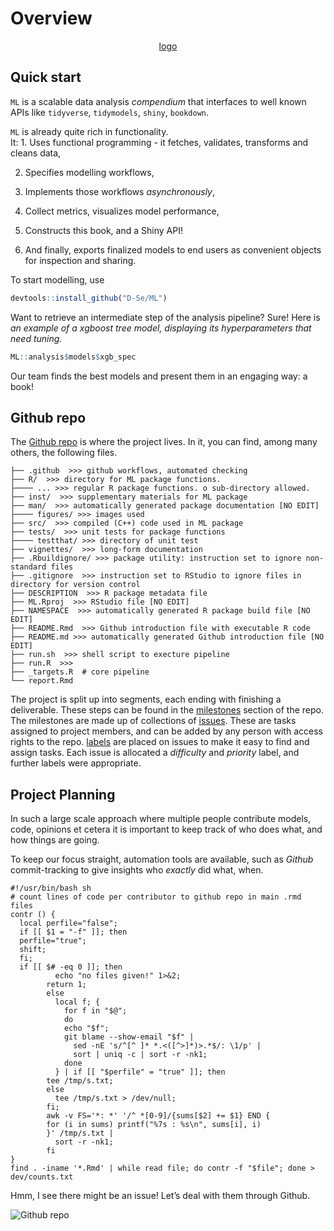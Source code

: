 # Overview {#overview}

```{=html}
<style>

table {
        width: 50%;
        text-align: center;
    }
</style>
```
<center>

[logo](images/logo.png)

</center>

## Quick start

::: package
`ML` is a scalable data analysis *compendium* that interfaces to well known APIs like `tidyverse`, `tidymodels`, `shiny`, `bookdown`.
:::

`ML` is already quite rich in functionality.  
It: 1. Uses functional programming - it fetches, validates, transforms and cleans data,

2.  Specifies modelling workflows,

3.  Implements those workflows *asynchronously*,

4.  Collect metrics, visualizes model performance,

5.  Constructs this book, and a Shiny API!

6.  And finally, exports finalized models to end users as convenient objects for inspection and sharing.

To start modelling, use

``` r
devtools::install_github("D-Se/ML")
```

Want to retrieve an intermediate step of the analysis pipeline? Sure! Here is *an example of a xgboost tree model, displaying its hyperparameters that need tuning.*

```r
ML::analysis$models$xgb_spec
```

::: theory
Our team finds the best models and present them in an engaging way: a book!
:::

## Github repo

The [Github repo](https://github.com/D-Se/ML) is where the project lives. In it, you can find, among many others, the following files.

```verbatim
├── .github  >>> github workflows, automated checking
├── R/  >>> directory for ML package functions.
├──── ... >>> regular R package functions. o sub-directory allowed.
├── inst/  >>> supplementary materials for ML package
├── man/  >>> automatically generated package documentation [NO EDIT]
├──── figures/ >>> images used
├── src/  >>> compiled (C++) code used in ML package
├── tests/  >>> unit tests for package functions
├──── testthat/ >>> directory of unit test
├── vignettes/  >>> long-form documentation
├── .Rbuildignore/ >>> package utility: instruction set to ignore non-standard files
├── .gitignore  >>> instruction set to RStudio to ignore files in directory for version control
├── DESCRIPTION  >>> R package metadata file
├── ML.Rproj  >>> RStudio file [NO EDIT]
├── NAMESPACE  >>> automatically generated R package build file [NO EDIT]
├── README.Rmd  >>> Github introduction file with executable R code
├── README.md >>> automatically generated Github introduction file [NO EDIT]
├── run.sh  >>> shell script to execture pipeline
├── run.R  >>>
├── _targets.R  # core pipeline
└── report.Rmd  
```

The project is split up into segments, each ending with finishing a deliverable. These steps can be found in the [milestones](https://github.com/D-Se/ML/milestones) section of the repo. The milestones are made up of collections of [issues](https://github.com/D-Se/ML/issues). These are tasks assigned to project members, and can be added by any person with access rights to the repo. [labels](https://github.com/D-Se/ML/labels) are placed on issues to make it easy to find and assign tasks. Each issue is allocated a *difficulty* and *priority* label, and further labels were appropriate.

## Project Planning

In such a large scale approach where multiple people contribute models, code, opinions et cetera it is important to keep track of who does what, and how things are going.

To keep our focus straight, automation tools are available, such as *Github* commit-tracking to give insights who *exactly* did what, when.

```verbatim
#!/usr/bin/bash sh
# count lines of code per contributor to github repo in main .rmd files
contr () {
  local perfile="false";
  if [[ $1 = "-f" ]]; then
  perfile="true";
  shift;
  fi;
  if [[ $# -eq 0 ]]; then
          echo "no files given!" 1>&2;
        return 1;
        else
          local f; {
            for f in "$@";
            do
            echo "$f";
            git blame --show-email "$f" |
              sed -nE 's/^[^ ]* *.<([^>]*)>.*$/: \1/p' |
              sort | uniq -c | sort -r -nk1;
            done
          } | if [[ "$perfile" = "true" ]]; then
        tee /tmp/s.txt;
        else
          tee /tmp/s.txt > /dev/null;
        fi;
        awk -v FS='*: *' '/^ *[0-9]/{sums[$2] += $1} END {
        for (i in sums) printf("%7s : %s\n", sums[i], i)
        }' /tmp/s.txt |
          sort -r -nk1;
        fi
}
find . -iname '*.Rmd' | while read file; do contr -f "$file"; done > dev/counts.txt
```

Hmm, I see there might be an issue! Let's deal with them through Github.

![](images/Issue.png "Github repo")
